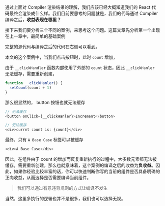 
通过上面对 Compiler 渲染结果的理解，我们应该已经大概知道我们的 React 代码最终会渲染成什么样。我们目前要思考的问题就是，我们的代码通过 Compiler 编译之后，**收益表现在哪里？**

接下来我们要分析三个不同的案例，来思考这个问题。这篇文章先分析第一个出现在上一章中，最简单的基础案例

<Cardruntime><Demo01 /></Cardruntime>

完整的源代码与编译之后的代码在右侧可以看到。

本文的这个案例中，当我们点击按钮时，此时 `count` 增加，

由于 `__clickHandler` 函数内部使用了外部的 `count` 状态，因此 `__clickHanler` 无法缓存，需要重新创建，

```javascript
function __clickHanler() {
  setCount(count + 1)
}
```

那么很显然的， button 按钮也就无法缓存

```javascript
// 无法缓存
<button onClick={__clickHanler}>Increment</button>
```

```javascript
// 无法缓存
<div>currnt count is: {count}</div>
```

最终，只有 `A Base Case` 标签可以被缓存

```javascript
<div>A Base Case</div>
```

因此，在组件由于 count 的增加而反复重新执行的过程中，大多数元素都无法被缓存，需要重新创建，那么也就意味着，这个案例的编译之后的收益为**负收益**。因此，如果你经验比较丰富的话，你可以快速判断你写的当前的组件是否具备明确的正向收益，从而选择是否需要编译当前组件。

> 我们可以通过有意违背规则的方式让编译不发生

当然，这里多执行的逻辑也并不是很多，我们也可以选择无视。

